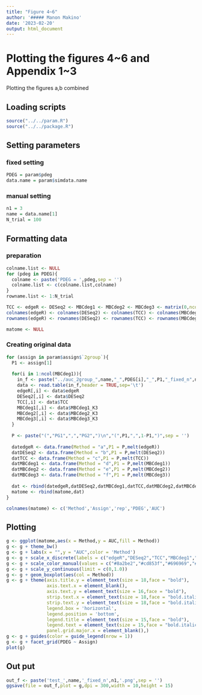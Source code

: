 ```yaml
---
title: "Figure 4~6"
author: '##### Manon Makino'
date: '2023-02-20'
output: html_document
---
```


# Plotting the figures 4\~6 and Appendix 1\~3

Plotting the figures a,b combined

## Loading scripts

```r
source("../../param.R")
source("../../package.R")
```

## Setting parameters

### fixed setting

```r
PDEG = param$pdeg
data.name = param$simdata.name
```

### manual setting

```r
n1 = 3
name = data.name[1]
N_trial = 100
```

## Formatting data

### preparation

```r
colname.list <- NULL
for (pdeg in PDEG){
  colname <- paste('PDEG = ',pdeg,sep = '')
  colname.list <- c(colname.list,colname)
}
rowname.list <- 1:N_trial

TCC <- edgeR <- DESeq2 <- MBCdeg1 <- MBCdeg2 <- MBCdeg3 <- matrix(0,ncol = length(PDEG),nrow = N_trial)
colnames(edgeR) <- colnames(DESeq2) <- colnames(TCC) <- colnames(MBCdeg1) <- colnames(MBCdeg2) <- colnames(MBCdeg3) <- colname.list
rownames(edgeR) <- rownames(DESeq2) <- rownames(TCC) <- rownames(MBCdeg1) <- rownames(MBCdeg2) <- rownames(MBCdeg3) <- rowname.list

matome <- NULL
```

### Creating original data

```r
for (assign in param$assign$`2group`){
  P1 <- assign[1]
  
  for(i in 1:ncol(MBCdeg1)){
    in_f <- paste("../auc_2group_",name,"_",PDEG[i],"_",P1,"_fixed_n",n1,".txt",sep = "")
    data <- read.table(in_f,header = TRUE,sep='\t')
    edgeR[,i] <- data$edgeR
    DESeq2[,i] <- data$DESeq2
    TCC[,i] <- data$TCC
    MBCdeg1[,i] <- data$MBCdeg1_K3
    MBCdeg2[,i] <- data$MBCdeg2_K3
    MBCdeg3[,i] <- data$MBCdeg3_K3
  }
  
  P <- paste("(","PG1",",","PG2",")\n","(",P1,",",1-P1,")",sep = '')
  
  datedgeR <- data.frame(Method = "a",P1 = P,melt(edgeR))
  datDESeq2 <- data.frame(Method = "b",P1 = P,melt(DESeq2))
  datTCC <- data.frame(Method = "c",P1 = P,melt(TCC))
  datMBCdeg1 <- data.frame(Method = "d",P1 = P,melt(MBCdeg1))
  datMBCdeg2 <- data.frame(Method = "e",P1 = P,melt(MBCdeg2))
  datMBCdeg3 <- data.frame(Method = "f",P1 = P,melt(MBCdeg3))
  
  dat <- rbind(datedgeR,datDESeq2,datMBCdeg1,datTCC,datMBCdeg2,datMBCdeg3)
  matome <- rbind(matome,dat)
}

colnames(matome) <- c('Method','Assign','rep','PDEG','AUC')
```
## Plotting

```r
g <- ggplot(matome,aes(x = Method,y = AUC,fill = Method))
g <- g + theme_bw()
g <- g + labs(x = "",y = "AUC",color = 'Method')
g <- g + scale_x_discrete(labels = c("edgeR","DESeq2","TCC","MBCdeg1","MBCdeg2","MBCdeg3"))
g <- g + scale_color_manual(values = c("#8a2be2","#cd853f","#696969","#FF367F","#4689FF","#009900"),labels = c("edgeR","DESeq2","TCC","MBCdeg1","MBCdeg2","MBCdeg3")) + scale_fill_manual(values = rep("white",6),labels = c("edgeR","DESeq2","TCC","MBCdeg1","MBCdeg2","MBCdeg3"))
g <- g + scale_y_continuous(limit = c(0,1.0))
g <- g + geom_boxplot(aes(col = Method))
g <- g + theme(axis.title.y = element_text(size = 18,face = "bold"),
               axis.text.x = element_blank(),
               axis.text.y = element_text(size = 16,face = "bold"),
               strip.text.x = element_text(size = 18,face = "bold.italic"),
               strip.text.y = element_text(size = 18,face = "bold.italic"),
               legend.box = 'horizontal', 
               legend.position = 'bottom',
               legend.title = element_text(size = 15,face = "bold"),
               legend.text = element_text(size = 15,face = "bold.italic"),
               panel.grid.major.x = element_blank(),)
g <- g + guides(color = guide_legend(nrow = 1))
g <- g + facet_grid(PDEG ~ Assign)
plot(g)
```





























## Out put

```r
out_f <- paste('test_',name,'_fixed_n',n1,'.png',sep = '')
ggsave(file = out_f,plot = g,dpi = 300,width = 10,height = 15)
```
